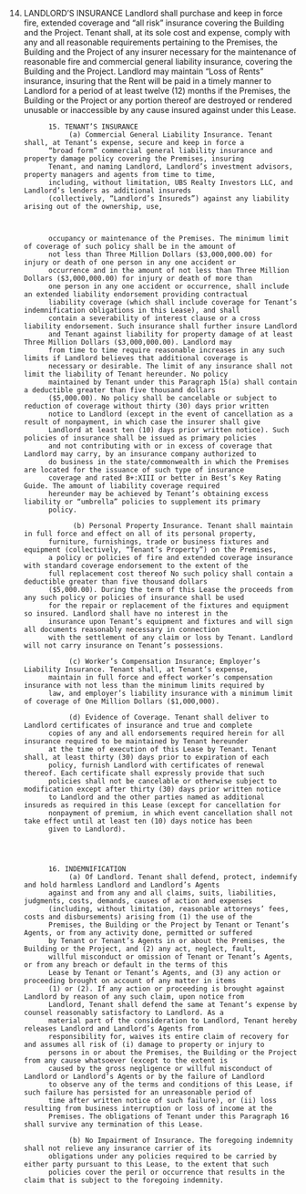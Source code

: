 14. LANDLORD’S INSURANCE
                    Landlord shall purchase and keep in force fire, extended coverage and “all risk” insurance covering the
              Building and the Project. Tenant shall, at its sole cost and expense, comply with any and all reasonable requirements
              pertaining to the Premises, the Building and the Project of any insurer necessary for the maintenance of reasonable
              fire and commercial general liability insurance, covering the Building and the Project. Landlord may maintain “Loss
              of Rents” insurance, insuring that the Rent will be paid in a timely manner to Landlord for a period of at least
              twelve (12) months if the Premises, the Building or the Project or any portion thereof are destroyed or rendered
              unusable or inaccessible by any cause insured against under this Lease.

              15. TENANT’S INSURANCE
                   (a) Commercial General Liability Insurance. Tenant shall, at Tenant’s expense, secure and keep in force a
              “broad form” commercial general liability insurance and property damage policy covering the Premises, insuring
              Tenant, and naming Landlord, Landlord’s investment advisors, property managers and agents from time to time,
              including, without limitation, UBS Realty Investors LLC, and Landlord’s lenders as additional insureds
              (collectively, “Landlord’s Insureds”) against any liability arising out of the ownership, use,

  

              occupancy or maintenance of the Premises. The minimum limit of coverage of such policy shall be in the amount of
              not less than Three Million Dollars ($3,000,000.00) for injury or death of one person in any one accident or
              occurrence and in the amount of not less than Three Million Dollars ($3,000,000.00) for injury or death of more than
              one person in any one accident or occurrence, shall include an extended liability endorsement providing contractual
              liability coverage (which shall include coverage for Tenant’s indemnification obligations in this Lease), and shall
              contain a severability of interest clause or a cross liability endorsement. Such insurance shall further insure Landlord
              and Tenant against liability for property damage of at least Three Million Dollars ($3,000,000.00). Landlord may
              from time to time require reasonable increases in any such limits if Landlord believes that additional coverage is
              necessary or desirable. The limit of any insurance shall not limit the liability of Tenant hereunder. No policy
              maintained by Tenant under this Paragraph 15(a) shall contain a deductible greater than five thousand dollars
              ($5,000.00). No policy shall be cancelable or subject to reduction of coverage without thirty (30) days prior written
              notice to Landlord (except in the event of cancellation as a result of nonpayment, in which case the insurer shall give
              Landlord at least ten (10) days prior written notice). Such policies of insurance shall be issued as primary policies
              and not contributing with or in excess of coverage that Landlord may carry, by an insurance company authorized to
              do business in the state/commonwealth in which the Premises are located for the issuance of such type of insurance
              coverage and rated B+:XIII or better in Best’s Key Rating Guide. The amount of liability coverage required
              hereunder may be achieved by Tenant’s obtaining excess liability or “umbrella” policies to supplement its primary
              policy.

                    (b) Personal Property Insurance. Tenant shall maintain in full force and effect on all of its personal property,
              furniture, furnishings, trade or business fixtures and equipment (collectively, “Tenant’s Property”) on the Premises,
              a policy or policies of fire and extended coverage insurance with standard coverage endorsement to the extent of the
              full replacement cost thereof No such policy shall contain a deductible greater than five thousand dollars
              ($5,000.00). During the term of this Lease the proceeds from any such policy or policies of insurance shall be used
              for the repair or replacement of the fixtures and equipment so insured. Landlord shall have no interest in the
              insurance upon Tenant’s equipment and fixtures and will sign all documents reasonably necessary in connection
              with the settlement of any claim or loss by Tenant. Landlord will not carry insurance on Tenant’s possessions.

                   (c) Worker’s Compensation Insurance; Employer’s Liability Insurance. Tenant shall, at Tenant’s expense,
              maintain in full force and effect worker’s compensation insurance with not less than the minimum limits required by
              law, and employer’s liability insurance with a minimum limit of coverage of One Million Dollars ($1,000,000).

                   (d) Evidence of Coverage. Tenant shall deliver to Landlord certificates of insurance and true and complete
              copies of any and all endorsements required herein for all insurance required to be maintained by Tenant hereunder
              at the time of execution of this Lease by Tenant. Tenant shall, at least thirty (30) days prior to expiration of each
              policy, furnish Landlord with certificates of renewal thereof. Each certificate shall expressly provide that such
              policies shall not be cancelable or otherwise subject to modification except after thirty (30) days prior written notice
              to Landlord and the other parties named as additional insureds as required in this Lease (except for cancellation for
              nonpayment of premium, in which event cancellation shall not take effect until at least ten (10) days notice has been
              given to Landlord).

 


              16. INDEMNIFICATION
                   (a) Of Landlord. Tenant shall defend, protect, indemnify and hold harmless Landlord and Landlord’s Agents
              against and from any and all claims, suits, liabilities, judgments, costs, demands, causes of action and expenses
              (including, without limitation, reasonable attorneys’ fees, costs and disbursements) arising from (1) the use of the
              Premises, the Building or the Project by Tenant or Tenant’s Agents, or from any activity done, permitted or suffered
              by Tenant or Tenant’s Agents in or about the Premises, the Building or the Project, and (2) any act, neglect, fault,
              willful misconduct or omission of Tenant or Tenant’s Agents, or from any breach or default in the terms of this
              Lease by Tenant or Tenant’s Agents, and (3) any action or proceeding brought on account of any matter in items
              (1) or (2). If any action or proceeding is brought against Landlord by reason of any such claim, upon notice from
              Landlord, Tenant shall defend the same at Tenant’s expense by counsel reasonably satisfactory to Landlord. As a
              material part of the consideration to Landlord, Tenant hereby releases Landlord and Landlord’s Agents from
              responsibility for, waives its entire claim of recovery for and assumes all risk of (i) damage to property or injury to
              persons in or about the Premises, the Building or the Project from any cause whatsoever (except to the extent is
              caused by the gross negligence or willful misconduct of Landlord or Landlord’s Agents or by the failure of Landlord
              to observe any of the terms and conditions of this Lease, if such failure has persisted for an unreasonable period of
              time after written notice of such failure), or (ii) loss resulting from business interruption or loss of income at the
              Premises. The obligations of Tenant under this Paragraph 16 shall survive any termination of this Lease.

                   (b) No Impairment of Insurance. The foregoing indemnity shall not relieve any insurance carrier of its
              obligations under any policies required to be carried by either party pursuant to this Lease, to the extent that such
              policies cover the peril or occurrence that results in the claim that is subject to the foregoing indemnity.